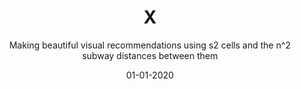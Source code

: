 ---
name: "X"
description: Making beautiful visual recommendations using s2 cells and the n^2 subway distances between them

title: "X"
subtitle: Making beautiful visual recommendations using s2 cells and the n^2 subway distances between them

date: "01-01-2020"
order: 8
thumbnail: media/thumbnail.png

company: "Topos"
collaborators: 
- Mahir Yavuz
- Eric Buth

categories:
  - data-visualization
  - front-end-development
embeddedImages:
---